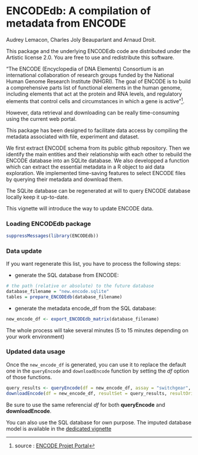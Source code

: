 <!--
%\VignetteEngine{knitr::knitr}
%\VignetteIndexEntry{A package to produce Metafeature plots}
-->

ENCODEdb: A compilation of metadata from ENCODE
====================================================================
Audrey Lemacon, Charles Joly Beauparlant and Arnaud Droit.

This package and the underlying ENCODEdb code are distributed under 
the Artistic license 2.0. You are free to use and redistribute this software. 

"The ENCODE (Encyclopedia of DNA Elements) Consortium is an international 
collaboration of research groups funded by the National Human Genome Research 
Institute (NHGRI). The goal of ENCODE is to build a comprehensive parts list of 
functional elements in the human genome, including elements that act at the 
protein and RNA levels, and regulatory elements that control cells and 
circumstances in which a gene is active"[^1].

However, data retrieval and downloading can be really time-consuming using 
the current web portal. 

This package has been designed to facilitate data access by compiling the 
metadata associated with file, experiment and dataset. 

We first extract ENCODE schema from its public github repository. 
Then we identify the main entities and their relationship with each other to 
rebuild the ENCODE database into an SQLite database. 
We also developped a function which can extract the essential metadata in a R 
object to aid data exploration.
We implemented time-saving features to select ENCODE files by querying their 
metadata and download them.

The SQLite database can be regenerated at will to query ENCODE database locally 
keep it up-to-date.

This vignette will introduce the way to update ENCODE data.

### Loading ENCODEdb package

```r
suppressMessages(library(ENCODEdb))
```

### Data update

If you want regenerate this list, you have to process the following steps:

* generate the SQL database from ENCODE: 

```r
# the path (relative or absolute) to the future database
database_filename = "new.encode.sqlite"
tables = prepare_ENCODEdb(database_filename)
```

* generate the metadata encode_df from the SQL database:
```r
new_encode_df <- export_ENCODEdb_matrix(database_filename)
```


The whole process will take several minutes (5 to 15 minutes depending on your
work environment)

### Updated data usage

Once the `new_encode_df` is generated, you can use it to replace the default one 
in the `queryEncode` and `downloadEncode` function by setting the *df* option of those 
functions.

```r
query_results <- queryEncode(df = new_encode_df, assay = "switchgear", target ="elavl1", file_format = "bed_broadPeak" , fixed = F)
downloadEncode(df = new_encode_df, resultSet = query_results, resultOrigin = "queryEncode")
```

Be sure to use the same referencial *df* for both **queryEncode** and **downloadEncode**.

You can also use the SQL database for own purpose. The imputed database 
model is available in the [dedicated vignette](DBmodel.html)

[^1]: source : [ENCODE Projet Portal ](https://www.encodeproject.org/)
